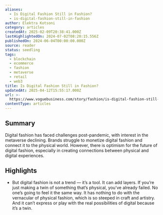 ```yaml
---
aliases:
  - Is Digital Fashion Still in Fashion?
  - is-digital-fashion-still-in-fashion
author: Elektra Kotsoni
category: articles
createdAt: 2025-02-09T20:38:41.000Z
lastHighlightedOn: 2024-07-02T08:20:15.556Z
publishedOn: 2024-06-04T00:00:00.000Z
source: reader
status: seedling
tags:
  - blockchain
  - ecommerce
  - fashion
  - metaverse
  - retail
  - web3
title: Is Digital Fashion Still in Fashion?
updatedAt: 2025-04-12T15:55:17.000Z
url: >-
  https://www.voguebusiness.com/story/fashion/is-digital-fashion-still-in-fashion#intcid=recommendations_vogue-row-bottom-recirc-v4_e9c1a4e7-90ed-436f-8ef3-6722fc452913_roberta-similarity1_fallback_cral2-2
contentType: articles
---
```

## Summary

Digital fashion has faced challenges post-pandemic, with interest in the metaverse declining. Brands struggle to monetize digital fashion and connect it to the physical world. However, there is optimism for the future of digital fashion, especially in creating connections between physical and digital experiences.

## Highlights

- But digital fashion is not a trend — it’s a tool. It can add layers. If you’re just making a twin of something that’s physical, you’ve already failed. No one’s going to feel it the same way. It has nothing to do with the vernacular of physical fashion, which is so steeped in craft and artistry. And it can’t express or play with the real possibilities of digital because it’s a twin.

